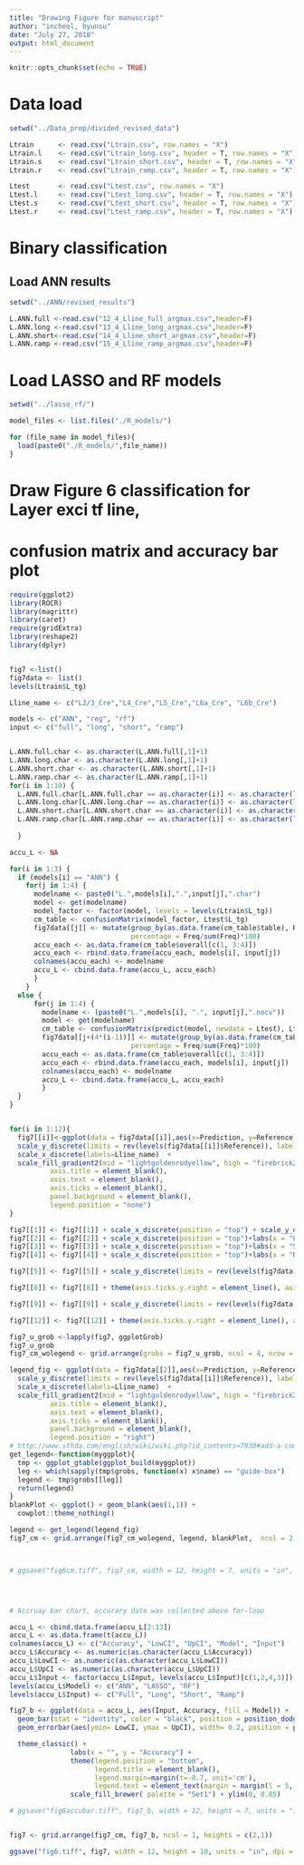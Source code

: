 ```yaml
---
title: "Drawing Figure for manuscript"
author: "incheol, hyunsu"
date: "July 27, 2018"
output: html_document
---
```


```r
knitr::opts_chunk$set(echo = TRUE)
```

# Data load
```r
setwd("../Data_prep/divided_revised_data")

Ltrain		<- read.csv("Ltrain.csv", row.names = "X")
Ltrain.l	<- read.csv("Ltrain_long.csv", header = T, row.names = "X")
Ltrain.s	<- read.csv("Ltrain_short.csv", header = T, row.names = "X")
Ltrain.r	<- read.csv("Ltrain_ramp.csv", header = T, row.names = "X")

Ltest		<- read.csv("Ltest.csv", row.names = "X")
Ltest.l		<- read.csv("Ltest_long.csv", header = T, row.names = "X")
Ltest.s		<- read.csv("Ltest_short.csv", header = T, row.names = "X")
Ltest.r		<- read.csv("Ltest_ramp.csv", header = T, row.names = "X")
```


# Binary classification

## Load ANN results
```r
setwd("../ANN/revised_results")

L.ANN.full <-read.csv("12_4_Lline_full_argmax.csv",header=F) 
L.ANN.long <-read.csv("13_4_Lline_long_argmax.csv",header=F)
L.ANN.short<-read.csv("14_4_Lline_short_argmax.csv",header=F)
L.ANN.ramp <-read.csv("15_4_Lline_ramp_argmax.csv",header=F)
```

# Load LASSO and RF models
```r
setwd("../lasso_rf/")

model_files <- list.files("./R_models/")

for (file_name in model_files){
  load(paste0("./R_models/",file_name))
} 


```


# Draw Figure 6 classification for Layer exci tf line, 
# confusion matrix and accuracy bar plot
```r
require(ggplot2)
library(ROCR)
library(magrittr)
library(caret)
require(gridExtra)
library(reshape2)
library(dplyr)


fig7 <-list()
fig7data <- list()
levels(Ltrain$L_tg)

Lline_name <- c("L2/3_Cre","L4_Cre","L5_Cre","L6a_Cre", "L6b_Cre")

models <- c("ANN", "reg", "rf")
input <- c("full", "long", "short", "ramp")


L.ANN.full.char <- as.character(L.ANN.full[,1]+1)
L.ANN.long.char <- as.character(L.ANN.long[,1]+1)
L.ANN.short.char <- as.character(L.ANN.short[,1]+1)
L.ANN.ramp.char <- as.character(L.ANN.ramp[,1]+1)
for(i in 1:10) {
  L.ANN.full.char[L.ANN.full.char == as.character(i)] <- as.character(levels(Ltrain$L_tg)[i])
  L.ANN.long.char[L.ANN.long.char == as.character(i)] <- as.character(levels(Ltrain$L_tg)[i])
  L.ANN.short.char[L.ANN.short.char == as.character(i)] <- as.character(levels(Ltrain$L_tg)[i])
  L.ANN.ramp.char[L.ANN.ramp.char == as.character(i)] <- as.character(levels(Ltrain$L_tg)[i])
  
  }

accu_L <- NA

for(i in 1:3) {
  if (models[i] == "ANN") {
    for(j in 1:4) {
      modelname <- paste0("L.",models[i],".",input[j],".char")
      model <- get(modelname)
      model_factor <- factor(model, levels = levels(Ltrain$L_tg))
      cm_table <- confusionMatrix(model_factor, Ltest$L_tg)
      fig7data[[j]] <- mutate(group_by(as.data.frame(cm_table$table), Reference),
                              percentage = Freq/sum(Freq)*100)
      accu_each <- as.data.frame(cm_table$overall[c(1, 3:4)])
      accu_each <- rbind.data.frame(accu_each, models[i], input[j])
      colnames(accu_each) <- modelname
      accu_L <- cbind.data.frame(accu_L, accu_each)
      }
    }
  else {
      for(j in 1:4) {
        modelname <- (paste0("L.",models[i], ".", input[j],".nocv"))
        model <- get(modelname)
        cm_table <- confusionMatrix(predict(model, newdata = Ltest), Ltest$L_tg)
        fig7data[[j+(4*(i-1))]] <- mutate(group_by(as.data.frame(cm_table$table), Reference),
                              percentage = Freq/sum(Freq)*100)
        accu_each <- as.data.frame(cm_table$overall[c(1, 3:4)])
        accu_each <- rbind.data.frame(accu_each, models[i], input[j])
        colnames(accu_each) <- modelname
        accu_L <- cbind.data.frame(accu_L, accu_each)
        }
  }
}


for(i in 1:12){
  fig7[[i]]<-ggplot(data = fig7data[[i]],aes(x=Prediction, y=Reference), fill=percentage) + geom_tile(aes(fill=percentage)) +
  scale_y_discrete(limits = rev(levels(fig7data[[i]]$Reference)), labels=rev(Lline_name), position = "right") +
  scale_x_discrete(labels=Lline_name)  +
  scale_fill_gradient2(mid = "lightgoldenrodyellow", high = "firebrick2", limits = c(0, 100))+geom_text(label=fig7data[[i]]$Freq) + theme(plot.title = element_blank(),
          axis.title = element_blank(),
          axis.text = element_blank(),
          axis.ticks = element_blank(), 
          panel.background = element_blank(), 
          legend.position = "none") 
}

fig7[[1]] <- fig7[[1]] + scale_x_discrete(position = "top") + scale_y_discrete(limits = rev(levels(fig7data[[i]]$Reference)), labels=rev(Lline_name), position = "left") + labs(x = "Full", y = "ANN") + theme(axis.title = element_text(size = rel(1.5)))
fig7[[2]] <- fig7[[2]] + scale_x_discrete(position = "top")+labs(x = "Long") + theme(axis.title = element_text(size = rel(1.5)), axis.title.y = element_blank())
fig7[[3]] <- fig7[[3]] + scale_x_discrete(position = "top")+labs(x = "Short") + theme(axis.title = element_text(size = rel(1.5)), axis.title.y = element_blank())
fig7[[4]] <- fig7[[4]] + scale_x_discrete(position = "top")+labs(x = "Ramp") + theme(axis.title = element_text(size = rel(1.5)), axis.title.y = element_blank(), axis.ticks.y.right = element_line(), axis.text.y.right = element_text(hjust=0, vjust = 0.5))

fig7[[5]] <- fig7[[5]] + scale_y_discrete(limits = rev(levels(fig7data[[i]]$Reference)), labels=rev(Lline_name), position = "left") + labs(y = "LASSO") + theme(axis.title = element_text(size = rel(1.5)), axis.title.x = element_blank())

fig7[[8]] <- fig7[[8]] + theme(axis.ticks.y.right = element_line(), axis.text.y.right = element_text(hjust=0, vjust = 0.5))

fig7[[9]] <- fig7[[9]] + scale_y_discrete(limits = rev(levels(fig7data[[i]]$Reference)), labels=rev(Lline_name), position = "left") + labs(y = "RF") + theme(axis.title = element_text(size = rel(1.5)), axis.title.x = element_blank())

fig7[[12]] <- fig7[[12]] + theme(axis.ticks.y.right = element_line(), axis.text.y.right = element_text(hjust=0, vjust = 0.5))

fig7_u_grob <-lapply(fig7, ggplotGrob)
fig7_u_grob
fig7_cm_wolegend <- grid.arrange(grobs = fig7_u_grob, ncol = 4, nrow = 3, heights = c(1,0.9,0.9), widths = c(1, 0.9, 0.9, 1.1))

legend_fig <- ggplot(data = fig7data[[2]],aes(x=Prediction, y=Reference), fill=percentage) + geom_tile(aes(fill=percentage)) +
  scale_y_discrete(limits = rev(levels(fig7data[[i]]$Reference)), labels=rev(Lline_name), position = "right") +
  scale_x_discrete(labels=Lline_name)  +
  scale_fill_gradient2(mid = "lightgoldenrodyellow", high = "firebrick2", limits = c(0, 100))+geom_text(label=fig7data[[i]]$Freq) + theme(plot.title = element_blank(),
          axis.title = element_blank(),
          axis.text = element_blank(),
          axis.ticks = element_blank(), 
          panel.background = element_blank(), 
          legend.position = "right") 
# http://www.sthda.com/english/wiki/wiki.php?id_contents=7930#add-a-common-legend-for-multiple-ggplot2-graphs
get_legend<-function(myggplot){
  tmp <- ggplot_gtable(ggplot_build(myggplot))
  leg <- which(sapply(tmp$grobs, function(x) x$name) == "guide-box")
  legend <- tmp$grobs[[leg]]
  return(legend)
}
blankPlot <- ggplot() + geom_blank(aes(1,1)) + 
  cowplot::theme_nothing()

legend <- get_legend(legend_fig)
fig7_cm <- grid.arrange(fig7_cm_wolegend, legend, blankPlot,  ncol = 2, heights = c(12, 1), widths = c(12, 0.9))



# ggsave("fig6cm.tiff", fig7_cm, width = 12, height = 7, units = "in", dpi = 300)




# Accruay bar chart, accurary date was collected above for-loop

accu_L <- cbind.data.frame(accu_L[2:13])
accu_L <- as.data.frame(t(accu_L))
colnames(accu_L) <- c("Accuracy", "LowCI", "UpCI", "Model", "Input")
accu_L$Accuracy <- as.numeric(as.character(accu_L$Accuracy))
accu_L$LowCI <- as.numeric(as.character(accu_L$LowCI))
accu_L$UpCI <- as.numeric(as.character(accu_L$UpCI))
accu_L$Input <- factor(accu_L$Input, levels(accu_L$Input)[c(1,2,4,3)]) # reorder levels of input from alphabetical to experimental, to match with previous curves
levels(accu_L$Model) <- c("ANN", "LASSO", "RF")
levels(accu_L$Input) <- c("Full", "Long", "Short", "Ramp")

fig7_b <- ggplot(data = accu_L, aes(Input, Accuracy, fill = Model)) + 
  geom_bar(stat = "identity", color = "black", position = position_dodge()) +
  geom_errorbar(aes(ymin= LowCI, ymax = UpCI), width= 0.2, position = position_dodge(0.9)) +

  theme_classic() + 
               labs(x = "", y = "Accuracy") +
               theme(legend.position = "bottom",
                     legend.title = element_blank(),
                     legend.margin=margin(t=-0.7, unit='cm'), 
                     legend.text = element_text(margin = margin(l = 5, r = 10, unit = "pt"))) +
               scale_fill_brewer( palette = "Set1") + ylim(0, 0.85)

# ggsave("fig6accubar.tiff", fig7_b, width = 12, height = 7, units = "in", dpi = 300)


fig7 <- grid.arrange(fig7_cm, fig7_b, ncol = 1, heights = c(2,1))

ggsave("fig6.tiff", fig7, width = 12, height = 10, units = "in", dpi = 300)
```





